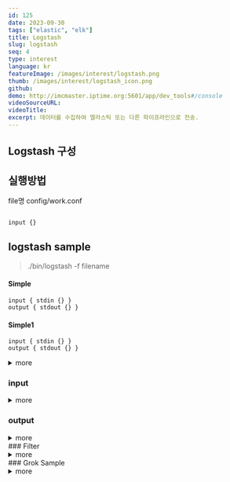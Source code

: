 ```yaml
---
id: 125
date: 2023-09-30
tags: ["elastic", "elk"]
title: Logstash
slug: logstash
seq: 4
type: interest
language: kr
featureImage: /images/interest/logstash.png
thumb: /images/interest/logstash_icon.png
github:
demo: http://imcmaster.iptime.org:5601/app/dev_tools#/console
videoSourceURL:
videoTitle:
excerpt: 데이터를 수집하여 엘라스틱 또는 다른 파이프라인으로 전송.
---
```


## Logstash 구성

## 실행방법

file명 config/work.conf

```sh

input {}
```

## logstash sample

> ./bin/logstash -f filename

#### Simple

```
input { stdin {} }
output { stdout {} }
```

#### Simple1

```
input { stdin {} }
output { stdout {} }
```

<details>
  <summary>more</summary>
#### Simple
```
input { stdin {} }
output { stdout {} }
```
#### Simple1
```
input { stdin {} }
output { stdout {} }
```
</details>

### input

<details>
  <summary>more</summary>
#### Simple
```
input { stdin {} }
output { stdout {} }
```
</details>

### output

<details>
  <summary>more</summary>
#### Simple
```
input { stdin {} }
output { stdout {} }
```
</details>
### Filter
<details>
  <summary>more</summary>
#### Simple
```
input { stdin {} }
output { stdout {} }
```
</details>
### Grok Sample
<details>
  <summary>more</summary>
#### Simple
```
input { stdin {} }
output { stdout {} }
```
</details>
